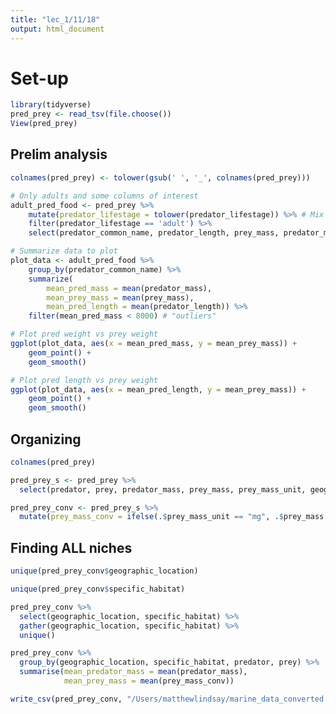 ```yaml
---
title: "lec_1/11/18"
output: html_document
---
```

# Set-up
```r
library(tidyverse)
pred_prey <- read_tsv(file.choose())
View(pred_prey)
```

## Prelim analysis
```r
colnames(pred_prey) <- tolower(gsub(' ', '_', colnames(pred_prey)))

# Only adults and some columns of interest
adult_pred_food <- pred_prey %>% 
    mutate(predator_lifestage = tolower(predator_lifestage)) %>% # Mix of upper and lower case...
    filter(predator_lifestage == 'adult') %>% 
    select(predator_common_name, predator_length, prey_mass, predator_mass)

# Summarize data to plot
plot_data <- adult_pred_food %>% 
    group_by(predator_common_name) %>% 
    summarize(
        mean_pred_mass = mean(predator_mass),
        mean_prey_mass = mean(prey_mass),
        mean_pred_length = mean(predator_length)) %>% 
    filter(mean_pred_mass < 8000) # "outliers"

# Plot pred weight vs prey weight
ggplot(plot_data, aes(x = mean_pred_mass, y = mean_prey_mass)) +
    geom_point() +
    geom_smooth()

# Plot pred length vs prey weight
ggplot(plot_data, aes(x = mean_pred_length, y = mean_prey_mass)) +
    geom_point() +
    geom_smooth()
```

## Organizing
```r
colnames(pred_prey)
```

```r
pred_prey_s <- pred_prey %>% 
  select(predator, prey, predator_mass, prey_mass, prey_mass_unit, geographic_location, mean_annual_temp, mean_pp, specific_habitat)

pred_prey_conv <- pred_prey_s %>% 
  mutate(prey_mass_conv = ifelse(.$prey_mass_unit == "mg", .$prey_mass * 1000, .$prey_mass))
```

## Finding ALL niches
```r
unique(pred_prey_conv$geographic_location)
```
```r
unique(pred_prey_conv$specific_habitat)
```
```r
pred_prey_conv %>% 
  select(geographic_location, specific_habitat) %>% 
  gather(geographic_location, specific_habitat) %>% 
  unique() 
```
```r
pred_prey_conv %>% 
  group_by(geographic_location, specific_habitat, predator, prey) %>% 
  summarise(mean_predator_mass = mean(predator_mass),
            mean_prey_mass = mean(prey_mass_conv))
```

```r
write_csv(pred_prey_conv, "/Users/matthewlindsay/marine_data_converted.csv")

```
















